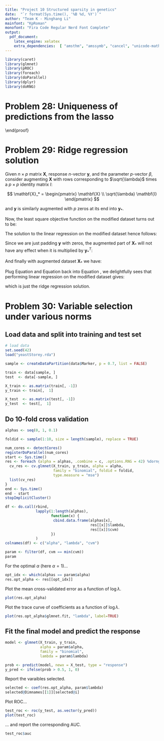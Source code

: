 ```yaml
---
title: "Project 10 Structured sparsity in genetics"
date:  "`r format(Sys.time(), '%B %d, %Y')`"
author: "Team K - Minghang Li"
mainfont: "KpRoman"
monofont: "Fira Code Regular Nerd Font Complete"
output:
  pdf_document:
    latex_engine: xelatex
    extra_dependencies:  [ "amsthm", "amssymb", "cancel", "unicode-math" ]
---
```


```r
library(caret)
library(glmnet)
library(pROC)
library(foreach)
library(doParallel)
library(dplyr)
library(doRNG)
```

# Problem 28: Uniqueness of predictions from the lasso

\begin{proof}
To prove that $\mathbf{X} \hat{\beta}_1 = \mathbf{X} \hat{\beta}_2$,
 it's equivalent to prove $\hat{\beta}_1 = \hat{\beta}_2$. We'll prove
 by contradiction.

Let the solution set be denoted as $S$, we have $\hat{\beta}_1, \hat{\beta}_2 \in S$.

Since $S$ is convex, we also have $\alpha\hat{\beta}_1 + (1 - \alpha)\hat{\beta}_2 \in S$.

So that we have:

\begin{equation} \label{eq:1}
\frac{1}{2}
\left\lVert\
  \mathbf{y} - \mathbf{X} \left(
    \alpha\hat{\beta}_1 + (1 - \alpha)\hat{\beta}_2
  \right)
\right\rVert
+
\lambda \left\lVert
\alpha\hat{\beta}_1 + (1 - \alpha)\hat{\beta}_2
\right\rVert
=
c^*
\end{equation}

Define the loss function as $f: S \mapsto \lVert \mathbf{y} - \mathbf{X} \beta \rVert_2^2$.
 We know that the lineare loss function is stirctly convex, so that we have:

\begin{equation} \label{eq:2}
f\left(
  \alpha\hat{\beta}_1 + (1 - \alpha)\hat{\beta}_2
\right) <
\alpha f(\hat{\beta}_1) +
(1 - \alpha)f(\hat{\beta}_2)
\end{equation}

Similarly, since $l_1$-nrom is convex, we have:

\begin{equation} \label{eq:3}
\left\lVert
  \alpha\hat{\beta}_1 + (1 - \alpha)\hat{\beta}_2
\right\rVert_1
\leq
\alpha\lVert \hat{\beta}_1 \rVert
+ (1 - \alpha) \lVert \hat{\beta}_2 \rVert
\end{equation}

Combining Equation \ref{eq:2} and Equation \ref{eq:3}, we can start the
 following derivation:

$$
\begin{aligned}
&\phantom{= }\frac{1}{2}
f\left(
  \alpha\hat{\beta}_1 + (1 - \alpha)\hat{\beta}_2
\right) + \lambda \left\lVert
  \alpha\hat{\beta}_1 + (1 - \alpha)\hat{\beta}_2
\right\rVert \\
&<
\alpha\left(
  f(\hat{\beta}_1) + \lambda \lVert\hat{\beta}_1\rVert
\right) +
(1 - \alpha) \left(
  f(\hat{\beta}_2) + \lambda \lVert\hat{\beta}_2\rVert)
\right) \\
&= \alpha c^* + (1-\alpha) c^* \\
&= c^*
\end{aligned}
$$
Just a re-write:

\begin{equation} \label{eq:4}
\frac{1}{2}
f\left(
  \alpha\hat{\beta}_1 + (1 - \alpha)\hat{\beta}_2
\right) + \lambda \left\lVert
  \alpha\hat{\beta}_1 + (1 - \alpha)\hat{\beta}_2
\right\rVert
< c^*
\end{equation}

Equation \ref{eq:4} contradicts with Equation \ref{eq:1}, which suggests that
 our assumption $\hat{\beta}_1 \neq \hat{\beta}_2$ is wrong.

\end{proof}

# Problem 29: Ridge regression solution

Given $n \times p$ matrix $\mathbf{X}$, response $n$-vector $\mathbf{y}$, and
 the parameter $p$-vector $\beta$, consider augmenting $\mathbf{X}$ with rows
  corresponding to $\sqrt{\lambda}$ times a $p \times p$ identity matrix $I$:

$$
\mathbf{X}_* = \begin{pmatrix}
  \mathbf{X} \\
  \sqrt{\lambda} \mathbf{I}
\end{pmatrix}
$$

and $\mathbf{y}$ is similarly augmented with $p$ zeros at its end into $\mathbf{y}_*$.

Now, the least square objective function on the modified dataset turns out to be:

\begin{equation} \label{eq:5}
\begin{aligned}
&\phantom{=} (\mathbf{y}_* - \mathbf{X}_* \beta)^T
(\mathbf{y}_* - \mathbf{X}_* \beta) \\
&=
  \mathbf{y}_*^T \mathbf{y}_*
- 2\mathbf{y}_*^T\mathbf{X}_*\beta
+ \beta^T\mathbf{X}_*^T\mathbf{X}_*\beta
\end{aligned}
\end{equation}


The solution to the linear regression on the modified dataset hence follows:

\begin{equation} \label{eq:6}
\hat{\beta} =
  (\mathbf{X}_*^T\mathbf{X}_*)^{-1}
  \mathbf{X}_*^T\mathbf{y}
\end{equation}

Since we are just padding $\mathbf{y}$ with zeros, the augmented part of
 $\mathbf{X}_*$ will not have any effect when it is multiplied by $\mathbf{y}_*^T$:

\begin{equation} \label{eq:7}
\mathbf{y}_*^T \mathbf{X}_* = \mathbf{y}^T\mathbf{X}
\end{equation}

And finally with augmented dataset $\mathbf{X}_*$ we have:

\begin{equation} \label{eq:8}
\begin{aligned}
&\phantom{=}\mathbf{X}_*^T\mathbf{X}_* \\
&= \begin{pmatrix}
  \mathbf{X}^T & \sqrt{\lambda}\mathbf{I}
\end{pmatrix} \begin{pmatrix}
  \mathbf{X} \\ \sqrt{\lambda}\mathbf{I}
\end{pmatrix} \\
&= \mathbf{X}^T\mathbf{X} + \lambda\mathbf{I}
\end{aligned}
\end{equation}

Plug Equation \ref{eq:7} and Equation \ref{eq:8} back into Equation \ref{eq:6},
 we delightfully sees that performing linear regression on the modified dataset gives:

\begin{equation}
\hat{\beta}
= (\mathbf{X}^T \mathbf{X} + \lambda \mathbf{I})^{-1}
  \mathbf{X}^T \mathbf{y}
\end{equation}

which is just the ridge regression solution.

\pagebreak

# Problem 30: Variable selection under various norms

## Load data and split into training and test set

```r
# load data
set.seed(42)
load("yeastStorey.rda")
```

```r
sample <- createDataPartition(data$Marker, p = 0.7, list = FALSE)

train <- data[sample, ]
test  <- data[-sample, ]
```

```r
X_train <- as.matrix(train[, -1])
y_train <- train[,  1]

X_test  <- as.matrix(test[, -1])
y_test  <- test[,  1]
```


## Do 10-fold cross validation

```r
alphas <- seq(0, 1, 0.1)
```

```r
foldid <- sample(1:10, size = length(sample), replace = TRUE)

num_cores <- detectCores()
registerDoParallel(num_cores)
start <- Sys.time()
res <- foreach (alpha = alphas, .combine = c, .options.RNG = 42) %dorng% {
  cv_res <- cv.glmnet(X_train, y_train, alpha = alpha,
                      family = "binomial", foldid = foldid,
                      type.measure = "mse")
  list(cv_res)
}
end <- Sys.time()
end - start
stopImplicitCluster()
```
```r
df <- do.call(rbind,
              lapply(1:length(alphas),
                     function(x) {
                      cbind.data.frame(alphas[x],
                                       res[[x]]$lambda,
                                       res[[x]]$cvm)
                     })
              )
colnames(df) <- c("alpha", "lambda", "cvm")
```

```r
param <- filter(df, cvm == min(cvm))
param
```

For the optimal $\alpha$ (here $\alpha = 1$)...

```r
opt_idx <- which(alphas == param$alpha)
res.opt_alpha <- res[[opt_idx]]
```

Plot the mean cross-validated error as a function of $\log \lambda$.

```r
plot(res.opt_alpha)
```
Plot the trace curve of coefficients as a function of $\log \lambda$.

```r
plot(res.opt_alpha$glmnet.fit, "lambda", label=TRUE)
```

## Fit the final model and predict the response

```r
model <- glmnet(X_train, y_train,
                alpha = param$alpha,
                family = "binomial",
                lambda = param$lambda)
```

```r
prob <- predict(model, newx = X_test, type = "response")
y_pred <- ifelse(prob > 0.5, 1, 0)
```

Report the varaibles selected.

```r
selected <- coef(res.opt_alpha, param$lambda)
selected@Dimnames[[1]][selected@i]
```

Plot ROC...

```r
test_roc <- roc(y_test, as.vector(y_pred))
plot(test_roc)
```

... and report the corresponding AUC.

```r
test_roc$auc
```
